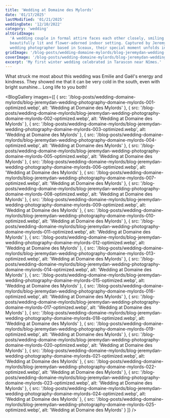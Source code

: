 ```yaml
---
title: 'Wedding at Domaine des Mylords'
date: '01/17/2025'
lastModified: '01/21/2025'
weddingDate: '12/10/2022'
category: 'wedding'
altGridImage:
  'A wedding couple in formal attire faces each other closely, smiling amid a
  beautifully lit and flower-adorned indoor setting. Captured by Jeremy Dan, a
  wedding photographer based in Sceaux, their special moment unfolds in romance.'
gridImage: '/blog-posts/wedding-domaine-mylords/blog-jeremydan-wedding-photography-domaine-mylords-021-optimized.webp'
coverImage: '/blog-posts/wedding-domaine-mylords/blog-jeremydan-wedding-photography-domaine-mylords-011-optimized.webp'
excerpt: 'My first winter wedding celebrated in Tarascon near Nîmes.'
---
```


What struck me most about this wedding was Emilie and Gaël's energy and
kindness. They showed me that it can be very cold in the south, even with bright
sunshine... Long life to you both!

<BlogGallery
  images={[
    {
      src: '/blog-posts/wedding-domaine-mylords/blog-jeremydan-wedding-photography-domaine-mylords-001-optimized.webp',
      alt: 'Wedding at Domaine des Mylords'
    },
    {
      src: '/blog-posts/wedding-domaine-mylords/blog-jeremydan-wedding-photography-domaine-mylords-002-optimized.webp',
      alt: 'Wedding at Domaine des Mylords'
    },
    {
      src: '/blog-posts/wedding-domaine-mylords/blog-jeremydan-wedding-photography-domaine-mylords-003-optimized.webp',
      alt: 'Wedding at Domaine des Mylords'
    },
    {
      src: '/blog-posts/wedding-domaine-mylords/blog-jeremydan-wedding-photography-domaine-mylords-004-optimized.webp',
      alt: 'Wedding at Domaine des Mylords'
    },
    {
      src: '/blog-posts/wedding-domaine-mylords/blog-jeremydan-wedding-photography-domaine-mylords-005-optimized.webp',
      alt: 'Wedding at Domaine des Mylords'
    },
    {
      src: '/blog-posts/wedding-domaine-mylords/blog-jeremydan-wedding-photography-domaine-mylords-006-optimized.webp',
      alt: 'Wedding at Domaine des Mylords'
    },
    {
      src: '/blog-posts/wedding-domaine-mylords/blog-jeremydan-wedding-photography-domaine-mylords-007-optimized.webp',
      alt: 'Wedding at Domaine des Mylords'
    },
    {
      src: '/blog-posts/wedding-domaine-mylords/blog-jeremydan-wedding-photography-domaine-mylords-008-optimized.webp',
      alt: 'Wedding at Domaine des Mylords'
    },
    {
      src: '/blog-posts/wedding-domaine-mylords/blog-jeremydan-wedding-photography-domaine-mylords-009-optimized.webp',
      alt: 'Wedding at Domaine des Mylords'
    },
    {
      src: '/blog-posts/wedding-domaine-mylords/blog-jeremydan-wedding-photography-domaine-mylords-010-optimized.webp',
      alt: 'Wedding at Domaine des Mylords'
    },
    {
      src: '/blog-posts/wedding-domaine-mylords/blog-jeremydan-wedding-photography-domaine-mylords-011-optimized.webp',
      alt: 'Wedding at Domaine des Mylords'
    },
    {
      src: '/blog-posts/wedding-domaine-mylords/blog-jeremydan-wedding-photography-domaine-mylords-012-optimized.webp',
      alt: 'Wedding at Domaine des Mylords'
    },
    {
      src: '/blog-posts/wedding-domaine-mylords/blog-jeremydan-wedding-photography-domaine-mylords-013-optimized.webp',
      alt: 'Wedding at Domaine des Mylords'
    },
    {
      src: '/blog-posts/wedding-domaine-mylords/blog-jeremydan-wedding-photography-domaine-mylords-014-optimized.webp',
      alt: 'Wedding at Domaine des Mylords'
    },
    {
      src: '/blog-posts/wedding-domaine-mylords/blog-jeremydan-wedding-photography-domaine-mylords-015-optimized.webp',
      alt: 'Wedding at Domaine des Mylords'
    },
    {
      src: '/blog-posts/wedding-domaine-mylords/blog-jeremydan-wedding-photography-domaine-mylords-016-optimized.webp',
      alt: 'Wedding at Domaine des Mylords'
    },
    {
      src: '/blog-posts/wedding-domaine-mylords/blog-jeremydan-wedding-photography-domaine-mylords-017-optimized.webp',
      alt: 'Wedding at Domaine des Mylords'
    },
    {
      src: '/blog-posts/wedding-domaine-mylords/blog-jeremydan-wedding-photography-domaine-mylords-018-optimized.webp',
      alt: 'Wedding at Domaine des Mylords'
    },
    {
      src: '/blog-posts/wedding-domaine-mylords/blog-jeremydan-wedding-photography-domaine-mylords-019-optimized.webp',
      alt: 'Wedding at Domaine des Mylords'
    },
    {
      src: '/blog-posts/wedding-domaine-mylords/blog-jeremydan-wedding-photography-domaine-mylords-020-optimized.webp',
      alt: 'Wedding at Domaine des Mylords'
    },
    {
      src: '/blog-posts/wedding-domaine-mylords/blog-jeremydan-wedding-photography-domaine-mylords-021-optimized.webp',
      alt: 'Wedding at Domaine des Mylords'
    },
    {
      src: '/blog-posts/wedding-domaine-mylords/blog-jeremydan-wedding-photography-domaine-mylords-022-optimized.webp',
      alt: 'Wedding at Domaine des Mylords'
    },
    {
      src: '/blog-posts/wedding-domaine-mylords/blog-jeremydan-wedding-photography-domaine-mylords-023-optimized.webp',
      alt: 'Wedding at Domaine des Mylords'
    },
    {
      src: '/blog-posts/wedding-domaine-mylords/blog-jeremydan-wedding-photography-domaine-mylords-024-optimized.webp',
      alt: 'Wedding at Domaine des Mylords'
    },
    {
      src: '/blog-posts/wedding-domaine-mylords/blog-jeremydan-wedding-photography-domaine-mylords-025-optimized.webp',
      alt: 'Wedding at Domaine des Mylords'
    }
  ]}
/>
